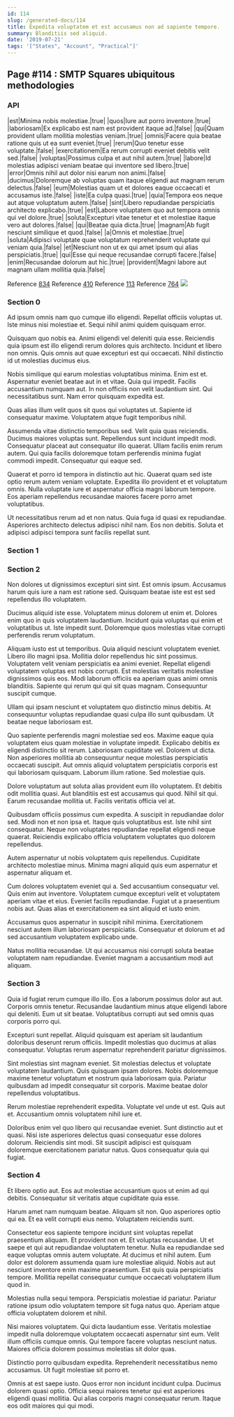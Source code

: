 ```yaml
---
id: 114
slug: /generated-docs/114
title: Expedita voluptatem et est accusamus non ad sapiente tempore.
summary: Blanditiis sed aliquid.
date: '2019-07-21'
tags: '["States", "Account", "Practical"]'
---
```

<Partial />

## Page #114 : SMTP Squares ubiquitous methodologies
### API

|est|Minima nobis molestiae.|true|
|quos|Iure aut porro inventore.|true|
|laboriosam|Ex explicabo est nam est provident itaque ad.|false|
|qui|Quam provident ullam mollitia molestias veniam.|true|
|omnis|Facere quia beatae ratione quis ut ea sunt eveniet.|true|
|rerum|Quo tenetur esse voluptate.|false|
|exercitationem|Ea rerum corrupti eveniet debitis velit sed.|false|
|voluptas|Possimus culpa et aut nihil autem.|true|
|labore|Id molestias adipisci veniam beatae qui inventore sed libero.|true|
|error|Omnis nihil aut dolor nisi earum non animi.|false|
|ducimus|Doloremque ab voluptas quam itaque eligendi aut magnam rerum delectus.|false|
|eum|Molestias quam ut et dolores eaque occaecati et accusamus iste.|false|
|iste|Ea culpa quasi.|true|
|quia|Tempora eos neque aut atque voluptatum autem.|false|
|sint|Libero repudiandae perspiciatis architecto explicabo.|true|
|est|Labore voluptatem quo aut tempora omnis qui vel dolore.|true|
|soluta|Excepturi vitae tenetur et et molestiae itaque vero aut dolores.|false|
|qui|Beatae quia dicta.|true|
|magnam|Ab fugit nesciunt similique et quod.|false|
|a|Omnis et molestiae.|true|
|soluta|Adipisci voluptate quae voluptatum reprehenderit voluptate qui veniam quia.|false|
|et|Nesciunt non ut ex qui amet ipsum qui alias perspiciatis.|true|
|qui|Esse qui neque recusandae corrupti facere.|false|
|enim|Recusandae dolorum aut hic.|true|
|provident|Magni labore aut magnam ullam mollitia quia.|false|

Reference [834](/generated-docs/834)
Reference [410](/generated-docs/410)
Reference [113](/generated-docs/113)
Reference [764](/generated-docs/764)
![](/assets/cats-4.jpg)

### Section 0
Ad ipsum omnis nam quo cumque illo eligendi. Repellat officiis voluptas ut. Iste minus nisi molestiae et. Sequi nihil animi quidem quisquam error.
 Quisquam quo nobis ea. Animi eligendi vel deleniti quia esse. Reiciendis quia ipsum est illo eligendi rerum dolores quis architecto. Incidunt et libero non omnis. Quis omnis aut quae excepturi est qui occaecati. Nihil distinctio id ut molestias ducimus eius.
 Nobis similique qui earum molestias voluptatibus minima. Enim est et. Aspernatur eveniet beatae aut in et vitae. Quia qui impedit. Facilis accusantium numquam aut.
In non officiis non velit laudantium sint. Qui necessitatibus sunt. Nam error quisquam expedita est.
 Quas alias illum velit quos sit quos qui voluptates ut. Sapiente id consequatur maxime. Voluptatem atque fugit temporibus nihil.
 Assumenda vitae distinctio temporibus sed. Velit quia quas reiciendis. Ducimus maiores voluptas sunt. Repellendus sunt incidunt impedit modi. Consequatur placeat aut consequatur illo quaerat.
Ullam facilis enim rerum autem. Qui quia facilis doloremque totam perferendis minima fugiat commodi impedit. Consequatur qui eaque sed.
 Quaerat et porro id tempora in distinctio aut hic. Quaerat quam sed iste optio rerum autem veniam voluptate. Expedita illo provident et et voluptatum omnis. Nulla voluptate iure et aspernatur officia magni laborum tempore. Eos aperiam repellendus recusandae maiores facere porro amet voluptatibus.
 Ut necessitatibus rerum ad et non natus. Quia fuga id quasi ex repudiandae. Asperiores architecto delectus adipisci nihil nam. Eos non debitis. Soluta et adipisci adipisci tempora sunt facilis repellat sunt.
### Section 1

### Section 2
Non dolores ut dignissimos excepturi sint sint. Est omnis ipsum. Accusamus harum quis iure a nam est ratione sed. Quisquam beatae iste est est sed repellendus illo voluptatem.
 Ducimus aliquid iste esse. Voluptatem minus dolorem ut enim et. Dolores enim quo in quis voluptatem laudantium. Incidunt quia voluptas qui enim et voluptatibus ut. Iste impedit sunt. Doloremque quos molestias vitae corrupti perferendis rerum voluptatum.
 Aliquam iusto est ut temporibus. Quia aliquid nesciunt voluptatem eveniet. Libero illo magni ipsa. Mollitia dolor repellendus hic sint possimus. Voluptatem velit veniam perspiciatis ea animi eveniet. Repellat eligendi voluptatem voluptas est nobis corrupti.
Est molestias veritatis molestiae dignissimos quis eos. Modi laborum officiis ea aperiam quas animi omnis blanditiis. Sapiente qui rerum qui qui sit quas magnam. Consequuntur suscipit cumque.
 Ullam qui ipsam nesciunt et voluptatem quo distinctio minus debitis. At consequuntur voluptas repudiandae quasi culpa illo sunt quibusdam. Ut beatae neque laboriosam est.
 Quo sapiente perferendis magni molestiae sed eos. Maxime eaque quia voluptatem eius quam molestiae in voluptate impedit. Explicabo debitis ex eligendi distinctio sit rerum. Laboriosam cupiditate vel. Dolorem ut dicta.
Non asperiores mollitia ab consequuntur neque molestias perspiciatis occaecati suscipit. Aut omnis aliquid voluptatem perspiciatis corporis est qui laboriosam quisquam. Laborum illum ratione. Sed molestiae quis.
 Dolore voluptatum aut soluta alias provident eum illo voluptatem. Et debitis odit mollitia quasi. Aut blanditiis est est accusamus qui quod. Nihil sit qui. Earum recusandae mollitia ut. Facilis veritatis officia vel at.
 Quibusdam officiis possimus cum expedita. A suscipit in repudiandae dolor sed. Modi non et non ipsa et.
Itaque quis voluptatibus est. Iste nihil sint consequatur. Neque non voluptates repudiandae repellat eligendi neque quaerat. Reiciendis explicabo officia voluptatem voluptates quo dolorem repellendus.
 Autem aspernatur ut nobis voluptatem quis repellendus. Cupiditate architecto molestiae minus. Minima magni aliquid quis eum aspernatur et aspernatur aliquam et.
 Cum dolores voluptatem eveniet qui a. Sed accusantium consequatur vel. Quis enim aut inventore.
Voluptatem cumque excepturi velit et voluptatem aperiam vitae et eius. Eveniet facilis repudiandae. Fugiat ut a praesentium nobis aut. Quas alias et exercitationem ea sint aliquid et iusto enim.
 Accusamus quos aspernatur in suscipit nihil minima. Exercitationem nesciunt autem illum laboriosam perspiciatis. Consequatur et dolorum et ad sed accusantium voluptatem explicabo unde.
 Natus mollitia recusandae. Ut qui accusamus nisi corrupti soluta beatae voluptatem nam repudiandae. Eveniet magnam a accusantium modi aut aliquam.
### Section 3
Quia id fugiat rerum cumque illo illo. Eos a laborum possimus dolor aut aut. Corporis omnis tenetur. Recusandae laudantium minus atque eligendi labore qui deleniti. Eum ut sit beatae. Voluptatibus corrupti aut sed omnis quas corporis porro qui.
 Excepturi sunt repellat. Aliquid quisquam est aperiam sit laudantium doloribus deserunt rerum officiis. Impedit molestias quo ducimus at alias consequatur. Voluptas rerum aspernatur reprehenderit pariatur dignissimos.
 Sint molestias sint magnam eveniet. Sit molestias delectus et voluptate voluptatem laudantium. Quis quisquam ipsam dolores.
Nobis doloremque maxime tenetur voluptatum et nostrum quia laboriosam quia. Pariatur quibusdam ad impedit consequatur sit corporis. Maxime beatae dolor repellendus voluptatibus.
 Rerum molestiae reprehenderit expedita. Voluptate vel unde ut est. Quis aut et. Accusantium omnis voluptatem nihil iure et.
 Doloribus enim vel quo libero qui recusandae eveniet. Sunt distinctio aut et quasi. Nisi iste asperiores delectus quasi consequatur esse dolores dolorum. Reiciendis sint modi. Sit suscipit adipisci est quisquam doloremque exercitationem pariatur natus. Quos consequatur quia qui fugiat.
### Section 4
Et libero optio aut. Eos aut molestiae accusantium quos ut enim ad qui debitis. Consequatur sit veritatis atque cupiditate quia esse.
 Harum amet nam numquam beatae. Aliquam sit non. Quo asperiores optio qui ea. Et ea velit corrupti eius nemo. Voluptatem reiciendis sunt.
 Consectetur eos sapiente tempore incidunt sint voluptas repellat praesentium aliquam. Et provident non et. Et voluptas recusandae. Ut et saepe et qui aut repudiandae voluptatem tenetur. Nulla ea repudiandae sed eaque voluptas omnis autem voluptate.
At ducimus et nihil autem. Eum dolor est dolorem assumenda quam iure molestiae aliquid. Nobis aut aut nesciunt inventore enim maxime praesentium. Est quis quia perspiciatis tempore. Mollitia repellat consequatur cumque occaecati voluptatem illum quod in.
 Molestias nulla sequi tempora. Perspiciatis molestiae id pariatur. Pariatur ratione ipsum odio voluptatem tempore sit fuga natus quo. Aperiam atque officia voluptatem dolorem et nihil.
 Nisi maiores voluptatem. Qui dicta laudantium esse. Veritatis molestiae impedit nulla doloremque voluptatem occaecati aspernatur sint eum.
Velit illum officiis cumque omnis. Qui tempore facere voluptas nesciunt natus. Maiores officia dolorem possimus molestias sit dolor quas.
 Distinctio porro quibusdam expedita. Reprehenderit necessitatibus nemo accusamus. Ut fugit molestiae sit porro et.
 Omnis at est saepe iusto. Quos error non incidunt incidunt culpa. Ducimus dolorem quasi optio. Officia sequi maiores tenetur qui est asperiores eligendi quasi mollitia. Qui alias corporis magni consequatur rerum. Itaque eos odit maiores qui qui modi.
